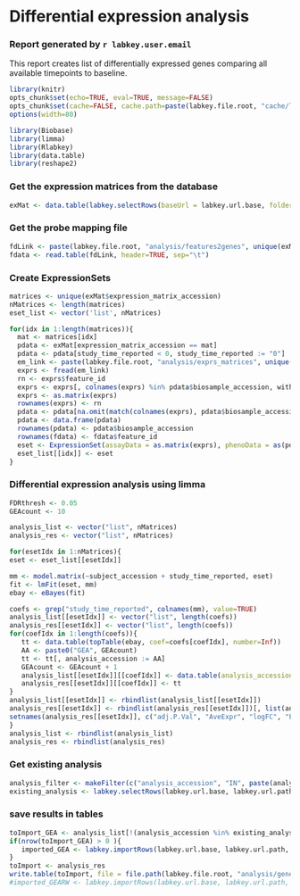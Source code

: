 # Differential expression analysis

### Report generated by `r labkey.user.email`


This report creates list of differentially expressed genes comparing all available timepoints to baseline. 


```r
library(knitr)
opts_chunk$set(echo=TRUE, eval=TRUE, message=FALSE)
opts_chunk$set(cache=FALSE, cache.path=paste(labkey.file.root, "cache/limma_analysis/", sep="/"))
options(width=80)
```

```r
library(Biobase)
library(limma)
library(Rlabkey)
library(data.table)
library(reshape2)
```

### Get the expression matrices from the database
```r
exMat <- data.table(labkey.selectRows(baseUrl = labkey.url.base, folderPath = labkey.url.path, schemaName = "study", queryName = "gene_expression_matrices", colNameOpt="rname"))
```

### Get the probe mapping file
```r
fdLink <- paste(labkey.file.root, "analysis/features2genes", unique(exMat$feature_mapping_file), sep="/")
fdata <- read.table(fdLink, header=TRUE, sep="\t")
```
### Create ExpressionSets
```r
matrices <- unique(exMat$expression_matrix_accession)
nMatrices <- length(matrices)
eset_list <- vector('list', nMatrices)

for(idx in 1:length(matrices)){
  mat <- matrices[idx]
  pdata <- exMat[expression_matrix_accession == mat]
  pdata <- pdata[study_time_reported < 0, study_time_reported := "0"]
  em_link <- paste(labkey.file.root, "analysis/exprs_matrices", unique(pdata$file_info_name), sep="/")
  exprs <- fread(em_link)
  rn <- exprs$feature_id
  exprs <- exprs[, colnames(exprs) %in% pdata$biosample_accession, with=FALSE]
  exprs <- as.matrix(exprs)
  rownames(exprs) <- rn
  pdata <- pdata[na.omit(match(colnames(exprs), pdata$biosample_accession)),]
  pdata <- data.frame(pdata)
  rownames(pdata) <- pdata$biosample_accession
  rownames(fdata) <- fdata$feature_id
  eset <- ExpressionSet(assayData = as.matrix(exprs), phenoData = as(pdata, "AnnotatedDataFrame"), featureData = as(fdata, "AnnotatedDataFrame"))
  eset_list[[idx]] <- eset
}
```

### Differential expression analysis using limma
```r
FDRthresh <- 0.05
GEAcount <- 10

analysis_list <- vector("list", nMatrices)
analysis_res <- vector("list", nMatrices)

for(esetIdx in 1:nMatrices){
eset <- eset_list[[esetIdx]]

mm <- model.matrix(~subject_accession + study_time_reported, eset)
fit <- lmFit(eset, mm)
ebay <- eBayes(fit)

coefs <- grep("study_time_reported", colnames(mm), value=TRUE)
analysis_list[[esetIdx]] <- vector("list", length(coefs))
analysis_res[[esetIdx]] <- vector("list", length(coefs))
for(coefIdx in 1:length(coefs)){
   tt <- data.table(topTable(ebay, coef=coefs[coefIdx], number=Inf))
   AA <- paste0("GEA", GEAcount)
   tt <- tt[, analysis_accession := AA]
   GEAcount <- GEAcount + 1
   analysis_list[[esetIdx]][[coefIdx]] <- data.table(analysis_accession = AA, expression_matrix_accession = matrices[esetIdx], description = paste0("Differential expression analysis using limma D", gsub("study_time_reported", "", coefs[coefIdx]), " vs baseline"))
   analysis_res[[esetIdx]][[coefIdx]] <- tt
}
analysis_list[[esetIdx]] <- rbindlist(analysis_list[[esetIdx]])
analysis_res[[esetIdx]] <- rbindlist(analysis_res[[esetIdx]])[, list(analysis_accession, feature_id, adj.P.Val, AveExpr, logFC, P.Value, t)]
setnames(analysis_res[[esetIdx]], c("adj.P.Val", "AveExpr", "logFC", "P.Value", "t"), c("adj_p_val", "ave_expr", "log_fc", "p_value", "statistic"))
}
analysis_list <- rbindlist(analysis_list)
analysis_res <- rbindlist(analysis_res)
```

### Get existing analysis
```r
analysis_filter <- makeFilter(c("analysis_accession", "IN", paste(analysis_list$analysis_accession, collapse=";")))
existing_analysis <- labkey.selectRows(labkey.url.base, labkey.url.path, "lists", "gene_expression_analysis", colFilter=analysis_filter, colNameOpt="rname")
```

### save results in tables
```r
toImport_GEA <- analysis_list[!(analysis_accession %in% existing_analysis$analysis_accession)]
if(nrow(toImport_GEA) > 0 ){
   imported_GEA <- labkey.importRows(labkey.url.base, labkey.url.path, "lists", "gene_expression_analysis", toImport = toImport_GEA)
}
toImport <- analysis_res
write.table(toImport, file = file.path(labkey.file.root, "analysis/gene_expression_analysis/limma", "all_GEA.tsv"), sep="\t", quote=FALSE, row.names=FALSE)
#imported_GEARW <- labkey.importRows(labkey.url.base, labkey.url.path, "lists", "gene_expression_analysis_result_wide", toImport = toImport)
```

